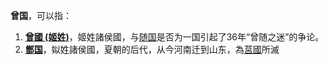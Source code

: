 '''曾国'''，可以指：

#'''[[曾國_(姬姓)|曾國 (姬姓)]]'''，姬姓諸侯國，与[[随国|随国]]是否为一国引起了36年“曾随之迷”的争论。
#'''[[鄫国|鄫国]]'''，姒姓諸侯國，夏朝的后代，从今河南迁到山东，為[[莒國|莒國]]所滅

{{Disambig|Z|Cat=二字中國相關消歧義}}